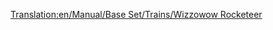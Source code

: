 [[Translation:en/Manual/Base Set/Trains/Wizzowow Rocketeer]]
{{en/Manual/Base Set/Trains/Trains|Cost=£82,031 ($164,062)
|Speed=482 kph (300 mph)
|Weight=120 t
|Power=10,000 hp (7,457 kW)
|Annual=£3,515 ($7.030)
|Designed=2022
|Lifespan=20
|Capacity=N/A
|Description=Toyland's only MagLev engine, the best toyland train available in the game. 
|Real-life=Fictional
}}